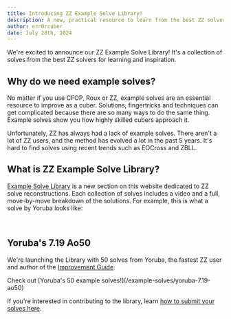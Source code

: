 ```yaml
---
title: Introducing ZZ Example Solve Library!
description: A new, practical resource to learn from the best ZZ solvers.
author: err0rcuber
date: July 28th, 2024
---
```



<YouTubeEmbed embedId="WUhbyET3Aig" />

We're excited to announce our ZZ Example Solve Library!
It's a collection of solves from the best ZZ solvers for learning and inspiration.

## Why do we need example solves?

No matter if you use CFOP, Roux or ZZ, example solves are an essential resource to improve as a cuber.
Solutions, fingertricks and techniques can get complicated because there are so many ways to do the same thing.
Example solves show you how highly skilled cubers approach it.

Unfortunately, ZZ has always had a lack of example solves.
There aren't a lot of ZZ users, and the method has evolved a lot in the past 5 years.
It's hard to find solves using recent trends such as EOCross and ZBLL.

## What is ZZ Example Solve Library?

[Example Solve Library](/example-solves) is a new section on this website dedicated to ZZ solve reconstructions.
Each collection of solves includes a video and a full, move-by-move breakdown of the solutions.
For example, this is what a solve by Yoruba looks like:

<br />

<ReconViewer recon={YORUBA_AO50[15]} index={15} />

## Yoruba's 7.19 Ao50

We're launching the Library with 50 solves from Yoruba, the fastest ZZ user and author of the [Improvement Guide](/improvement-guide).

<Callout type="info" emoji="🚀">
  Check out [Yoruba's 50 example solves!](/example-solves/yoruba-7.19-ao50)
</Callout>

If you're interested in contributing to the library, learn [how to submit your solves here](/example-solves#submissions).
